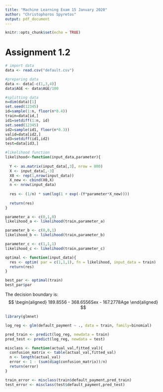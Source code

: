 ```yaml
---
title: "Machine Learning Exam 15 January 2020"
author: "Christophoros Spyretos"
output: pdf_document
---
```


```r
knitr::opts_chunk$set(echo = TRUE)
```

# Assignment 1.2

```r
# import data
data <- read.csv("default.csv")

#preparing data
data <- data[-c(1,3,4)]
data$AGE <- data$AGE/100

#splitting data
n=dim(data)[1]
set.seed(12345)
id=sample(1:n, floor(n*0.4))
train=data[id,]
id1=setdiff(1:n, id)
set.seed(12345)
id2=sample(id1, floor(n*0.3))
valid=data[id2,]
id3=setdiff(id1,id2)
test=data[id3,]
```

```r
#likelihood function
likelihood<-function(input_data,parameter){
  
  Y <- as.matrix(input_data[,3], nrow = 800)
  X <- input_data[,-3]
  X0 <- rep(1,nrow(input_data))
  X_new <- cbind(X0,X)
  n <- nrow(input_data)
  
  res <- (1/n) * sum(log(1 + exp(-(Y*parameter*X_new))))
  
  return(res)
}

parameter_a <- c(0,1,0)
likelihood_a <- likelihood(train,parameter_a)

parameter_b <- c(0,0,1)
likelihood_b <- likelihood(train,parameter_b)

parameter_c <- c(1,1,1)
likelihood_c <- likelihood(train,parameter_c)
```

```r
optimal <- function(input_data){
  res <- optim( par = c(1,1,1), fn = likelihood, input_data = train)
  return(res)
}

best_par <- optimal(train) 
best_par$par
```

The decision boundary is:
$$ 
\begin{aligned}
189.8556 - 368.6556Sex - 167.2778Age
\end{aligned}
$$

```r
library(glmnet)

log_reg <- glm(default_payment ~ ., data = train, family=binomial)

pred_train <- predict(log_reg, newdata = train)
pred_test <- predict(log_reg, newdata = test)

misclass <- function(actual_val,fitted_val){
  confusion_matrix <- table(actual_val,fitted_val)
  n <- length(actual_val)
  error <- 1 - (sum(diag(confusion_matrix))/n)
  return(error)
}

train_error <- misclass(train$default_payment,pred_train)
test_error <- misclass(test$default_payment,pred_test)
```









